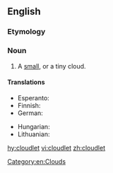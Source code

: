 ==English==

===Etymology===
{{suffix|cloud|let}}

===Noun===
{{en-noun}}

# A [[small]], or a tiny cloud.

====Translations====
{{trans-top|a small cloud}}
* Esperanto: {{t|eo|nubeto}}
* Finnish: {{t|fi|pilvenhattara}}
* German: {{t|de|Wölkchen|n}}
{{trans-mid}}
* Hungarian: {{t+|hu|felhőcske}}
* Lithuanian: {{t|lt|debesėlis}}
{{trans-bottom}}

[[Category:en:Clouds]]

[[hy:cloudlet]]
[[vi:cloudlet]]
[[zh:cloudlet]]